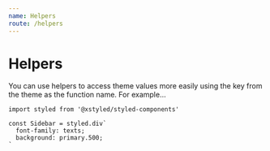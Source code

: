 ```yaml
---
name: Helpers
route: /helpers
---
```


# Helpers

You can use helpers to access theme values more easily using the key from the theme as the function name. For example…

```
import styled from '@xstyled/styled-components'

const Sidebar = styled.div`
  font-family: texts;
  background: primary.500;
`
```
